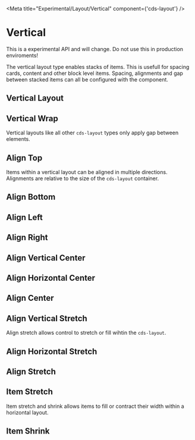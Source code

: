 
<Meta title="Experimental/Layout/Vertical" component={'cds-layout'} />

# Vertical

<cds-alert status="danger" closable="false">
  <cds-alert-content>This is a experimental API and will change. Do not use this in production enviroments!</cds-alert-content>
</cds-alert>
<br />

The vertical layout type enables stacks of items. This is usefull for spacing
cards, content and other block level items. Spacing, alignments and gap between
stacked items can all be configured with the component.

## Vertical Layout
<Preview>
  <Story id="experimental-layout-stories--vertical-layout" />
</Preview>

## Vertical Wrap

Vertical layouts like all other `cds-layout` types only apply gap between elements.

<Preview>
  <Story id="experimental-layout-stories--vertical-layout-wrap" />
</Preview>

## Align Top

Items within a vertical layout can be aligned in multiple directions.
Alignments are relative to the size of the `cds-layout` container.

<Preview>
  <Story id="experimental-layout-stories--vertical-layout-align-top" />
</Preview>

## Align Bottom
<Preview>
  <Story id="experimental-layout-stories--vertical-layout-align-bottom" />
</Preview>

## Align Left
<Preview>
  <Story id="experimental-layout-stories--vertical-layout-align-left" />
</Preview>

## Align Right
<Preview>
  <Story id="experimental-layout-stories--vertical-layout-align-right" />
</Preview>

## Align Vertical Center
<Preview>
  <Story id="experimental-layout-stories--vertical-layout-align-vertical-center" />
</Preview>

## Align Horizontal Center
<Preview>
  <Story id="experimental-layout-stories--vertical-layout-align-horizontal-center" />
</Preview>

## Align Center
<Preview>
  <Story id="experimental-layout-stories--vertical-layout-align-center" />
</Preview>

## Align Vertical Stretch

Align stretch allows control to stretch or fill wihtin the `cds-layout`.

<Preview>
  <Story id="experimental-layout-stories--vertical-layout-align-vertical-stretch" />
</Preview>

## Align Horizontal Stretch
<Preview>
  <Story id="experimental-layout-stories--vertical-layout-align-horizontal-stretch" />
</Preview>

## Align Stretch
<Preview>
  <Story id="experimental-layout-stories--vertical-layout-align-stretch" />
</Preview>

## Item Stretch

Item stretch and shrink allows items to fill or contract their width within
a horizontal layout.

<Preview>
  <Story id="experimental-layout-stories--vertical-layout-item-stretch" />
</Preview>

## Item Shrink
<Preview>
  <Story id="experimental-layout-stories--vertical-layout-item-shrink" />
</Preview>